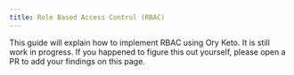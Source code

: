 ```yaml
---
title: Role Based Access Control (RBAC)
---
```


This guide will explain how to implement RBAC using Ory Keto. It is still work
in progress. If you happened to figure this out yourself, please open a PR to
add your findings on this page.

